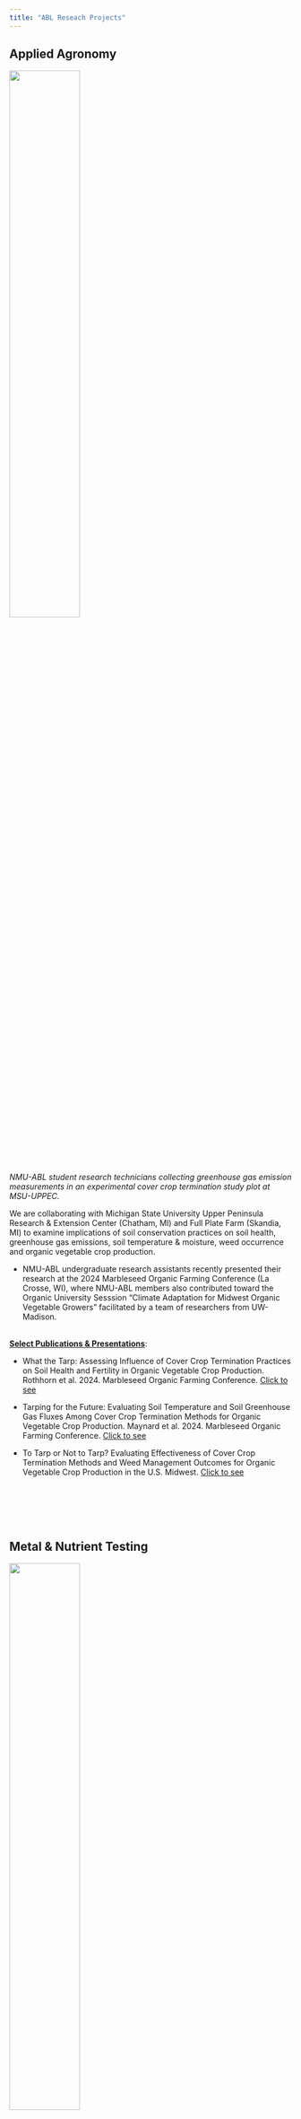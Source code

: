 ```yaml
---
title: "ABL Reseach Projects"
---
```




## Applied Agronomy

::: {layout-ncol=2}
![](images/tarp-flux.jpg){height=50%}

*NMU-ABL student research technicians collecting greenhouse gas emission measurements in an experimental cover crop termination study plot at MSU-UPPEC.*


:::

We are collaborating with Michigan State University Upper Peninsula Research & Extension Center (Chatham, MI) and Full Plate Farm (Skandia, MI) to examine implications of soil conservation practices on soil health, greenhouse gas emissions, soil temperature & moisture, weed occurrence and organic vegetable crop production.

* NMU-ABL undergraduate research assistants recently presented their research at the 2024 Marbleseed Organic Farming Conference (La Crosse, WI), where NMU-ABL members also contributed toward the Organic University Sesssion “Climate Adaptation for Midwest Organic Vegetable Growers” facilitated by a team of researchers from UW-Madison.

<br />
[**Select Publications & Presentations**]{.underline}:

::: {.content-visible when-format="html"}
* What the Tarp: Assessing Influence of Cover Crop Termination Practices on Soil Health and Fertility in Organic Vegetable Crop Production. Rothhorn et al. 2024. Marbleseed Organic Farming Conference. [Click to see](files/Rothhorn_MC_2024.pdf)
:::

::: {.content-visible when-format="html"}
* Tarping for the Future: Evaluating Soil Temperature and Soil Greenhouse Gas Fluxes Among Cover Crop Termination Methods for Organic Vegetable Crop Production. Maynard et al. 2024. Marbleseed Organic Farming Conference. [Click to see](files/Maynard_MC_2024.pdf)
:::

::: {.content-visible when-format="html"}
* To Tarp or Not to Tarp? Evaluating Effectiveness of Cover Crop Termination Methods and Weed Management Outcomes for Organic Vegetable Crop Production in the U.S. Midwest. [Click to see](files/Tomasoski_MC_2024.pdf)
:::

<br />
<br />
<br />
<br />

## Metal & Nutrient Testing

::: {layout-ncol=2}
![](images/research/metal_testing_3.jpg){height=50%}

*NMU-ABL student research technician Amber Wager digesting food produce samples in trace metal grade nitric acid in preparation for heavy metal testing using ICP-MS.*


:::

We are collaborating with Philip Yanguoru (NMU-Chemistry) to evaluate heavy metal concentrations among conventional, organic and not-certified organic fruit and vegetable production methods to examine the consumer health implications.  This pilot-study is intended to directly inform future research activities where we plan to use inductively coupled plasma mass spectrometery (ICP-MS) methods to examine linkages between heavy metal concentrations in produce with soil and water management conditions and also with pesticide and herbicide applications.

* NMU-ABL undergraduate research assistants recently presented their research at the 2023 American Chemical Society Regional Chapter Meeting (Marquette, MI).

<br />
[**Select Publications & Presentations**]{.underline}:

::: {.content-visible when-format="html"}
* Trace Heavy Metals Analysis in Locally Bought Marquette, Michigan Produce. Wager et al. 2023. American Chemical Society Regional Chapter Meeting. [Click to see](files/Wager_ACS_2023.pdf)
:::


<br />
<br />
<br />
<br />

## Wetlands

*Content under development*

<br />
<br />
<br />
<br />

## Aquatic Ecosystems

*Content under development*

<br />
<br />
<br />
<br />

This site is hosted by Dr. Matthew J. Van Grinsven
Northern Michigan University Department of Earth Environmental & Geographical Sciences Department (NMU-EEGS) 

For more information: <https://nmu.edu/eegs/matthew-van-grinsven>.